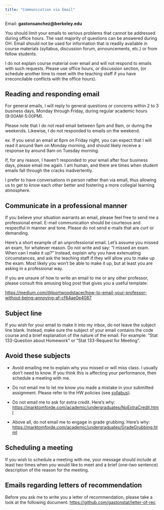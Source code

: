 ```yaml
---
title: "Communication via Email"
---
```



Email: __gastonsanchez@berkeley.edu__

You should limit your emails to serious problems that cannot be addressed during office hours. The vast majority of questions can be answered during OH. Email should not be used for information that is readily available in course materials (syllabus, discussion forum, announcements, etc.) or from fellow students.

I do not explain course material over email and will not respond to emails with such requests. Please use office hours, or discussion section, (or schedule another time to meet with the teaching staff if you have irreconcilable conflicts with the office hours).

 

## Reading and responding email

For general emails, I will reply to general questions or concerns within 2 to 3 business days, Monday through Friday, during regular academic hours (9:00AM-5:00PM).

Please note that I do not read email between 5pm and 9am, or during the weekends. Likewise, I do not responded to emails on the weekend.

ex. If you send an email at 6pm on Friday night, you can expect that I will read it around 9am on Monday morning, and should likely receive a response by around 9am on Tuesday morning.

If, for any reason, I haven't responded to your email after four business days, please email me again. I am human, and there are times when student emails fall through the cracks inadvertently.

I prefer to have conversations in person rather than via email, thus allowing us to get to know each other better and fostering a more collegial learning atmosphere.

 

## Communicate in a professional manner

If you believe your situation warrants an email, please feel free to send me a professional email. E-mail communication should be courteous and respectful in manner and tone. Please do not send e-mails that are curt or demanding.

Here's a short example of an unprofessional email. Let's assume you missed an exam, for whatever reason. Do not write and say: "I missed an exam. When can I make it up?" Instead, explain why you have extenuating circumstances, and ask the teaching staff if they will allow you to make up the exam. Most likely you won't be able to make it up, but at least you are asking in a professional way.

If you are unsure of how to write an email to me or any other professor, please consult this amusing blog post that gives you a useful template:

<a href="https://medium.com/@lportwoodstacer/how-to-email-your-professor-without-being-annoying-af-cf64ae0e4087" target="_blank">https://medium.com/@lportwoodstacer/how-to-email-your-professor-without-being-annoying-af-cf64ae0e4087</a>

 

## Subject line

If you wish for your email to make it into my inbox, do not leave the subject line blank. Instead, make sure the subject of your email contains the code course and a brief explanation of the nature of the email. For example: "Stat 133-Question about Homework" or "Stat 133-Request for Meeting".

 

## Avoid these subjects

- Avoid emailing me to explain why you missed or will miss class. I usually don't need to know. If you think this is affecting your performance, then schedule a meeting with me.

- Do not email me to let me know you made a mistake in your submitted assignment. Please refer to the HW policies (see [syllabus](./syllabus.html)).

- Do not email me to ask for extra credit. Here's why: <a href="https://marktomforde.com/academic/undergraduates/NoExtraCredit.html" target="_blank">https://marktomforde.com/academic/undergraduates/NoExtraCredit.html</a>

- Above all, do not email me to engage in grade grubbing. Here's why: <a href="https://marktomforde.com/academic/undergraduates/GradeGrubbing.html" target="_blank">https://marktomforde.com/academic/undergraduates/GradeGrubbing.html</a>
 


## Scheduling a meeting

If you wish to schedule a meeting with me, your message should include at least two times when you would like to meet and a brief (one-two sentence) description of the reason for the meeting.



## Emails regarding letters of recommendation

Before you ask me to write you a letter of recommendation, please take a look at the following document: <a href="https://github.com/gastonstat/letter-of-rec" target="_blank">https://github.com/gastonstat/letter-of-rec</a>

 
